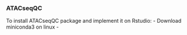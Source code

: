 ### ATACseqQC

To install ATACseqQC package and implement it on Rstudio:
- Download miniconda3 on linux
-
